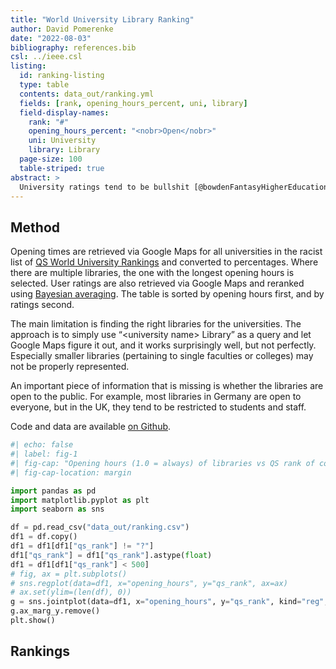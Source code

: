 ```yaml
---
title: "World University Library Ranking"
author: David Pomerenke
date: "2022-08-03"
bibliography: references.bib
csl: ../ieee.csl
listing:
  id: ranking-listing
  type: table
  contents: data_out/ranking.yml
  fields: [rank, opening_hours_percent, uni, library]
  field-display-names:
    rank: "#"
    opening_hours_percent: "<nobr>Open</nobr>"
    uni: University
    library: Library
  page-size: 100
  table-striped: true
abstract: >
  University ratings tend to be bullshit [@bowdenFantasyHigherEducation2000; @saisanaHigherEducationRankings2008; @kehmGlobalUniversityRankings2014].^[An exception is the [Nando's Excellence Framework](https://bantshire.github.io/blog-nandos.html).] Nonetheless, I give it another shot and rank universities by how long their library is open. -- It turns out that 70% of universities have their libraries closed more than half of the time, and a mere 6% are open all the time.
---
```


## Method

Opening times are retrieved via Google Maps for all universities in the racist list of [QS World University Rankings](https://www.topuniversities.com/university-rankings/world-university-rankings/2023) and converted to percentages. Where there are multiple libraries, the one with the longest opening hours is selected. User ratings are also retrieved via Google Maps and reranked using [Bayesian averaging](https://www.algolia.com/doc/guides/managing-results/must-do/custom-ranking/how-to/bayesian-average/). The table is sorted by opening hours first, and by ratings second.

The main limitation is finding the right libraries for the universities. The approach is to simply use "\<university name\> Library" as a query and let Google Maps figure it out, and it works surprisingly well, but not perfectly. Especially smaller libraries (pertaining to single faculties or colleges) may not be properly represented.

An important piece of information that is missing is whether the libraries are open to the public. For example, most libraries in Germany are open to everyone, but in the UK, they tend to be restricted to students and staff.

Code and data are available [on Github](https://github.com/davidpomerenke/library-ranking).

```python
#| echo: false
#| label: fig-1
#| fig-cap: "Opening hours (1.0 = always) of libraries vs QS rank of corresponding universities."
#| fig-cap-location: margin

import pandas as pd
import matplotlib.pyplot as plt
import seaborn as sns

df = pd.read_csv("data_out/ranking.csv")
df1 = df.copy()
df1 = df1[df1["qs_rank"] != "?"]
df1["qs_rank"] = df1["qs_rank"].astype(float)
df1 = df1[df1["qs_rank"] < 500]
# fig, ax = plt.subplots()
# sns.regplot(data=df1, x="opening_hours", y="qs_rank", ax=ax)
# ax.set(ylim=(len(df), 0))
g = sns.jointplot(data=df1, x="opening_hours", y="qs_rank", kind="reg", ylim=(len(df1), 0))
g.ax_marg_y.remove()
plt.show()
```

## Rankings

::: {#ranking-listing}
:::
